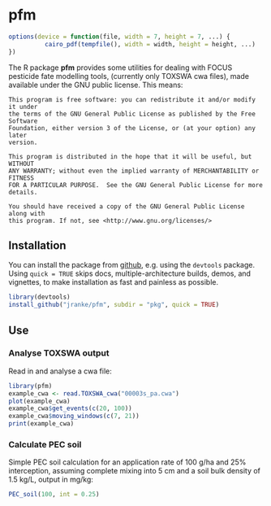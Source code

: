 # pfm
```r
options(device = function(file, width = 7, height = 7, ...) {
          cairo_pdf(tempfile(), width = width, height = height, ...)
})
```
The R package **pfm** provides some utilities for dealing with FOCUS pesticide fate modelling tools,
(currently only TOXSWA cwa files), made available under the GNU public license.
This means:

    This program is free software: you can redistribute it and/or modify it under
    the terms of the GNU General Public License as published by the Free Software
    Foundation, either version 3 of the License, or (at your option) any later
    version.

    This program is distributed in the hope that it will be useful, but WITHOUT
    ANY WARRANTY; without even the implied warranty of MERCHANTABILITY or FITNESS
    FOR A PARTICULAR PURPOSE.  See the GNU General Public License for more
    details.

    You should have received a copy of the GNU General Public License along with
    this program. If not, see <http://www.gnu.org/licenses/>

## Installation

You can install the package from [github](http://github.com/jranke/pfm), e.g.
using the `devtools` package.  Using `quick = TRUE` skips docs,
multiple-architecture builds, demos, and vignettes, to make installation as
fast and painless as possible.

```r
library(devtools)
install_github("jranke/pfm", subdir = "pkg", quick = TRUE)
```

## Use

### Analyse TOXSWA output

Read in and analyse a cwa file:

```r
library(pfm)
example_cwa <- read.TOXSWA_cwa("00003s_pa.cwa")
plot(example_cwa)
example_cwa$get_events(c(20, 100))
example_cwa$moving_windows(c(7, 21))
print(example_cwa)
```

### Calculate PEC soil

Simple PEC soil calculation for an application rate of 100 g/ha and
25% interception, assuming complete mixing into 5 cm and a soil bulk
density of 1.5 kg/L, output in mg/kg:

```r
PEC_soil(100, int = 0.25)
```
